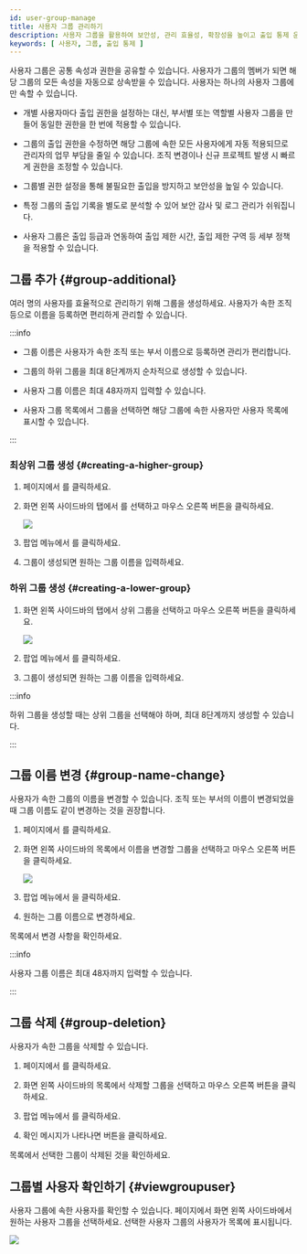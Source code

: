 ```yaml
---
id: user-group-manage
title: 사용자 그룹 관리하기
description: 사용자 그룹을 활용하여 보안성, 관리 효율성, 확장성을 높이고 출입 통제 운영을 최적화하세요.
keywords: [ 사용자, 그룹, 출입 통제 ]
---
```


사용자 그룹은 공통 속성과 권한을 공유할 수 있습니다. 사용자가 그룹의 멤버가 되면 해당 그룹의 모든 속성을 자동으로 상속받을 수 있습니다. 사용자는 하나의 사용자 그룹에만 속할 수 있습니다.

* 개별 사용자마다 출입 권한을 설정하는 대신, 부서별 또는 역할별 사용자 그룹을 만들어 동일한 권한을 한 번에 적용할 수 있습니다.

* 그룹의 출입 권한을 수정하면 해당 그룹에 속한 모든 사용자에게 자동 적용되므로 관리자의 업무 부담을 줄일 수 있습니다. 조직 변경이나 신규 프로젝트 발생 시 빠르게 권한을 조정할 수 있습니다.

* 그룹별 권한 설정을 통해 불필요한 출입을 방지하고 보안성을 높일 수 있습니다.

* 특정 그룹의 출입 기록을 별도로 분석할 수 있어 보안 감사 및 로그 관리가 쉬워집니다.

* 사용자 그룹은 출입 등급과 연동하여 출입 제한 시간, 출입 제한 구역 등 세부 정책을 적용할 수 있습니다.


## 그룹 추가 {#group-additional}

여러 명의 사용자를 효율적으로 관리하기 위해 그룹을 생성하세요. 사용자가 속한 조직 등으로 이름을 등록하면 편리하게 관리할 수 있습니다.

:::info

* 그룹 이름은 사용자가 속한 조직 또는 부서 이름으로 등록하면 관리가 편리합니다.

* 그룹의 하위 그룹을 최대 8단계까지 순차적으로 생성할 수 있습니다.

* 사용자 그룹 이름은 최대 48자까지 입력할 수 있습니다.

* 사용자 그룹 목록에서 그룹을 선택하면 해당 그룹에 속한 사용자만 사용자 목록에 표시할 수 있습니다.

:::

### 최상위 그룹 생성 {#creating-a-higher-group}

1. <Cmd sid='shell.header.launcher' /> 페이지에서 <Cmd sid='shell.header.user' />를 클릭하세요.

1. 화면 왼쪽 사이드바의 <Cmd sid='team.tree.userGroup' /> 탭에서 <Cmd sid='team.user.tree.userGroupRootName' />를 선택하고 마우스 오른쪽 버튼을 클릭하세요.

    <Image src='/img/biostartx-user-group-add.png' />

1. 팝업 메뉴에서 <Cmd sid='arena.tree.contextMenu.addNewGroup' />를 클릭하세요.

1. 그룹이 생성되면 원하는 그룹 이름을 입력하세요.

### 하위 그룹 생성 {#creating-a-lower-group}

1. 화면 왼쪽 사이드바의 <Cmd sid='team.tree.userGroup' /> 탭에서 상위 그룹을 선택하고 마우스 오른쪽 버튼을 클릭하세요.

    <Image src='/img/biostartx-user-sub-group-add.png' />

1. 팝업 메뉴에서 <Cmd sid='arena.tree.contextMenu.addNewGroup' />를 클릭하세요.

1. 그룹이 생성되면 원하는 그룹 이름을 입력하세요.

:::info

하위 그룹을 생성할 때는 상위 그룹을 선택해야 하며, 최대 8단계까지 생성할 수 있습니다.

:::


## 그룹 이름 변경 {#group-name-change}

사용자가 속한 그룹의 이름을 변경할 수 있습니다. 조직 또는 부서의 이름이 변경되었을 때 그룹 이름도 같이 변경하는 것을 권장합니다.

1. <Cmd sid='shell.header.launcher' /> 페이지에서 <Cmd sid='shell.header.user' />를 클릭하세요.

1. 화면 왼쪽 사이드바의 <Cmd sid='team.tree.userGroup' /> 목록에서 이름을 변경할 그룹을 선택하고 마우스 오른쪽 버튼을 클릭하세요.

    <Image src='/img/biostartx-user-group-rename.png' />

1. 팝업 메뉴에서 <Cmd sid='arena.tree.contextMenu.renameGroup' />을 클릭하세요.

1. 원하는 그룹 이름으로 변경하세요.

<Cmd sid='team.tree.userGroup' /> 목록에서 변경 사항을 확인하세요.

:::info

사용자 그룹 이름은 최대 48자까지 입력할 수 있습니다.

:::


## 그룹 삭제 {#group-deletion}

사용자가 속한 그룹을 삭제할 수 있습니다.

1. <Cmd sid='shell.header.launcher' /> 페이지에서 <Cmd sid='shell.header.user' />를 클릭하세요.

1. 화면 왼쪽 사이드바의 <Cmd sid='team.tree.userGroup' /> 목록에서 삭제할 그룹을 선택하고 마우스 오른쪽 버튼을 클릭하세요.

1. 팝업 메뉴에서 <Cmd sid='arena.tree.contextMenu.deleteGroup' />를 클릭하세요.

1. 확인 메시지가 나타나면 <Cmd sid='team.user.tree.dialog.delete.yes' /> 버튼을 클릭하세요.

<Cmd sid='team.tree.userGroup' /> 목록에서 선택한 그룹이 삭제된 것을 확인하세요.


## 그룹별 사용자 확인하기 {#viewgroupuser}

사용자 그룹에 속한 사용자를 확인할 수 있습니다. <Cmd sid='shell.header.user' /> 페이지에서 화면 왼쪽 사이드바에서 원하는 사용자 그룹을 선택하세요. 선택한 사용자 그룹의 사용자가 목록에 표시됩니다.

<Image src='/img/biostartx-user-group-select-group-user.png' />